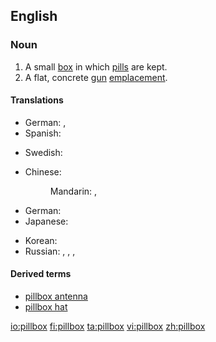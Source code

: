==English==

===Noun===
{{wikipedia}}
{{en-noun|es}}

# A small [[box]] in which [[pill]]s are kept.
# A flat, concrete [[gun]] [[emplacement]].

====Translations====
{{trans-top|box for pills}}
* German: {{t-|de|Pillendose|f}}, {{t-|de|Pillenschachtel|f}}
* Spanish: {{t-|es|pastillero}}
{{trans-mid}}
* Swedish: {{t-|sv|pillerdosa|c}}
{{trans-bottom}}

{{trans-top|gun emplacement}}
* Chinese:
*: Mandarin: {{t|cmn|碉堡|tr=diāobǎo|sc=Hani}}, {{t|cmn|地堡|tr=dìbǎo|sc=Hani}}
* German: {{t+|de|Bunker|m}}
* Japanese: {{t-|ja|トーチカ|tr=tōchika|sc=Jpan}}
{{trans-mid}}
* Korean: {{t-|ko|토치카|tr=tochika|sc=Kore}}
* Russian: {{t-|ru|ДОТ|m|tr=DOT|sc=Cyrl}}, {{t-|ru|долговременная огневая точка|f|tr=dolgovrémennaja ognevája tóčka|sc=Cyrl}}, {{t|ru|ДЗОТ|m|tr=DZOT|sc=Cyrl}}, {{t|ru|деревоземляная огневая точка|f|tr=derevozemljanája ognevája tóčka|sc=Cyrl}}
{{trans-bottom}}

====Derived terms====
* [[pillbox antenna]]
* [[pillbox hat]]

[[io:pillbox]]
[[fi:pillbox]]
[[ta:pillbox]]
[[vi:pillbox]]
[[zh:pillbox]]